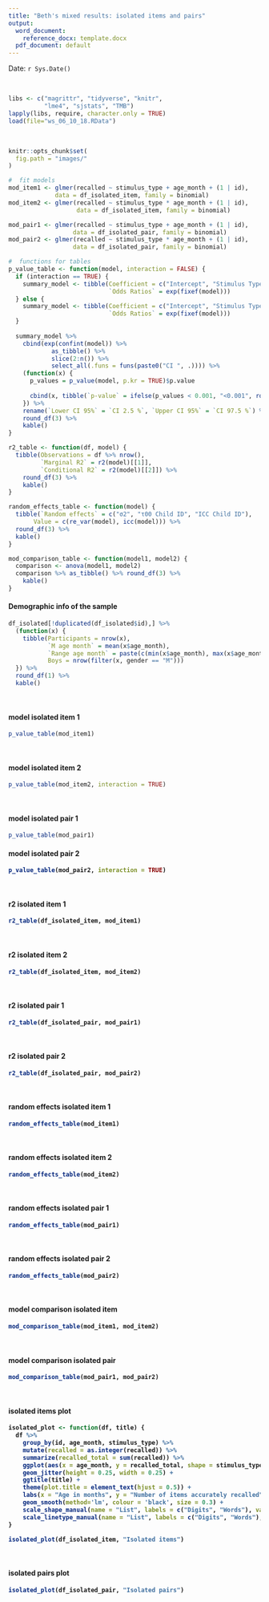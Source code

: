 ```yaml
---
title: "Beth's mixed results: isolated items and pairs"
output:
  word_document:
    reference_docx: template.docx
  pdf_document: default
---
```


Date: `r Sys.Date()`

<br>

<!-- loading packages, user-defined functions and datasets -->
```r
libs <- c("magrittr", "tidyverse", "knitr",
          "lme4", "sjstats", "TMB")
lapply(libs, require, character.only = TRUE)
load(file="ws_06_10_18.RData")
```

<br>

<!-- set folder for graphs -->
```r
knitr::opts_chunk$set(
  fig.path = "images/"
)
```

```r
#  fit models
mod_item1 <- glmer(recalled ~ stimulus_type + age_month + (1 | id),
             data = df_isolated_item, family = binomial)
mod_item2 <- glmer(recalled ~ stimulus_type * age_month + (1 | id),
                   data = df_isolated_item, family = binomial)

mod_pair1 <- glmer(recalled ~ stimulus_type + age_month + (1 | id),
                  data = df_isolated_pair, family = binomial)
mod_pair2 <- glmer(recalled ~ stimulus_type * age_month + (1 | id),
                  data = df_isolated_pair, family = binomial)
```

```r
#  functions for tables
p_value_table <- function(model, interaction = FALSE) {
  if (interaction == TRUE) {
    summary_model <- tibble(Coefficient = c("Intercept", "Stimulus Type", "Age" , "Stimulus Type * Age"), 
                            `Odds Ratios` = exp(fixef(model))) 
  } else {
    summary_model <- tibble(Coefficient = c("Intercept", "Stimulus Type", "Age"), 
                            `Odds Ratios` = exp(fixef(model))) 
  }
  
  summary_model %>%
    cbind(exp(confint(model)) %>% 
            as_tibble() %>% 
            slice(2:n()) %>%
            select_all(.funs = funs(paste0("CI ", .)))) %>%
    (function(x) {
      p_values = p_value(model, p.kr = TRUE)$p.value
      
      cbind(x, tibble(`p-value` = ifelse(p_values < 0.001, "<0.001", round(p_values, 3))))
    }) %>%
    rename(`Lower CI 95%` = `CI 2.5 %`, `Upper CI 95%` = `CI 97.5 %`) %>%
    round_df(3) %>%
    kable()
}

r2_table <- function(df, model) {
  tibble(Observations = df %>% nrow(),
         `Marginal R2` = r2(model)[[1]],
         `Conditional R2` = r2(model)[[2]]) %>%
    round_df(3) %>%
    kable()
}

random_effects_table <- function(model) {
  tibble(`Random effects` = c("σ2", "τ00 Child ID", "ICC Child ID"),
       Value = c(re_var(model), icc(model))) %>%
  round_df(3) %>%
  kable()
}

mod_comparison_table <- function(model1, model2) {
  comparison <- anova(model1, model2)
  comparison %>% as_tibble() %>% round_df(3) %>%
    kable()
}
```


#### Demographic info of the sample
```r
df_isolated[!duplicated(df_isolated$id),] %>%
  (function(x) {
    tibble(Participants = nrow(x),
           `M age month` = mean(x$age_month),
           `Range age month` = paste(c(min(x$age_month), max(x$age_month)), collapse = ", "),
           Boys = nrow(filter(x, gender == "M")))
  }) %>%
  round_df(1) %>%
  kable()
```

<br>

#### model isolated item 1
```r
p_value_table(mod_item1)
```

<br>

#### model isolated item 2
```r
p_value_table(mod_item2, interaction = TRUE)
```

<br>

#### model isolated pair 1
```r
p_value_table(mod_pair1)
```

<b>

#### model isolated pair 2
```r
p_value_table(mod_pair2, interaction = TRUE)
```

<br>

#### r2 isolated item 1
```r
r2_table(df_isolated_item, mod_item1)
```

<br>

#### r2 isolated item 2
```r
r2_table(df_isolated_item, mod_item2)
```

<br>

#### r2 isolated pair 1
```r
r2_table(df_isolated_pair, mod_pair1)
```

<br>

#### r2 isolated pair 2
```r
r2_table(df_isolated_pair, mod_pair2)
```

<br>

#### random effects isolated item 1
```r
random_effects_table(mod_item1)
```

<br>

#### random effects isolated item 2
```r
random_effects_table(mod_item2)
```

<br>

#### random effects isolated pair 1
```r
random_effects_table(mod_pair1)
```

<br>

#### random effects isolated pair 2
```r
random_effects_table(mod_pair2)
```

<br>

#### model comparison isolated item
```r
mod_comparison_table(mod_item1, mod_item2)
```

<br>

#### model comparison isolated pair
```r
mod_comparison_table(mod_pair1, mod_pair2)
```

<br>

#### isolated items plot
```r
isolated_plot <- function(df, title) {
  df %>%
    group_by(id, age_month, stimulus_type) %>%
    mutate(recalled = as.integer(recalled)) %>%
    summarize(recalled_total = sum(recalled)) %>%
    ggplot(aes(x = age_month, y = recalled_total, shape = stimulus_type, linetype = stimulus_type)) +
    geom_jitter(height = 0.25, width = 0.25) +
    ggtitle(title) +
    theme(plot.title = element_text(hjust = 0.5)) +
    labs(x = "Age in months", y = "Number of items accurately recalled") +
    geom_smooth(method='lm', colour = 'black', size = 0.3) +
    scale_shape_manual(name = "List", labels = c("Digits", "Words"), values = c(0, 3)) + 
    scale_linetype_manual(name = "List", labels = c("Digits", "Words"), values = c("solid", "dotted")) 
}

isolated_plot(df_isolated_item, "Isolated items")
```

<br>

#### isolated pairs plot
```r
isolated_plot(df_isolated_pair, "Isolated pairs")
```
